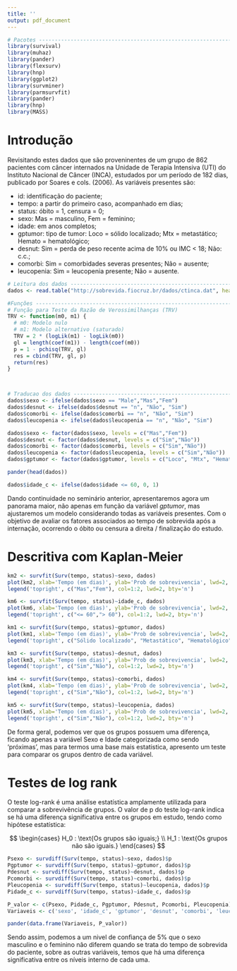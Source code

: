 ```yaml
---
title: ''
output: pdf_document
---
```


```r
# Pacotes -----------------------------------------------------------------
library(survival)
library(muhaz)
library(pander)
library(flexsurv)
library(hnp)
library(ggplot2)
library(survminer)
library(parmsurvfit)
library(pander)
library(hnp)
library(MASS)
```


\newpage

# Introdução

  Revisitando estes dados que são proveninentes de um grupo de 862 pacientes com câncer internados na Unidade de Terapia Intensiva (UTI) do Instituto Nacional de Câncer (INCA), estudados por um período de 182 dias, publicado por Soares e cols. (2006). As variáveis presentes são:

 - id: identificação do paciente;
 - tempo: a partir do primeiro caso, acompanhado em dias;
 - status: óbito = 1, censura = 0;
 - sexo: Mas = masculino, Fem = feminino;
 - idade: em anos completos;
 - gptumor: 	tipo de tumor: Loco = sólido localizado; Mtx = metastático; Hemato = hematológico;
 - desnut: Sim = perda de peso recente acima de 10% ou IMC < 18; Não: c.c.;
 - comorbi: Sim = comorbidades severas presentes; Não = ausente;
 - leucopenia: Sim = leucopenia presente; Não = ausente.


```r
# Leitura dos dados -------------------------------------------------------
dados <- read.table("http://sobrevida.fiocruz.br/dados/ctinca.dat", header = TRUE)

#Funções -----------------------------------------------------------------
# Função para Teste da Razão de Verossimilhanças (TRV)
TRV <- function(m0, m1) {
  # m0: Modelo nulo
  # m1: Modelo alternativo (saturado)
  TRV = 2 * (logLik(m1) - logLik(m0))
  gl = length(coef(m1)) - length(coef(m0))
  p = 1 - pchisq(TRV, gl)
  res = cbind(TRV, gl, p)
  return(res)
}



# Traducao dos dados ------------------------------------------------------
dados$sexo <- ifelse(dados$sexo == "Male","Mas","Fem")
dados$desnut <- ifelse(dados$desnut == "n", "Não", "Sim")
dados$comorbi <- ifelse(dados$comorbi == "n", "Não", "Sim")
dados$leucopenia <- ifelse(dados$leucopenia == "n", "Não", "Sim")

dados$sexo <- factor(dados$sexo, levels = c("Mas","Fem"))
dados$desnut <- factor(dados$desnut, levels = c("Sim","Não"))
dados$comorbi <- factor(dados$comorbi, levels = c("Sim","Não"))
dados$leucopenia <- factor(dados$leucopenia, levels = c("Sim","Não"))
dados$gptumor <- factor(dados$gptumor, levels = c("Loco", "Mtx", "Hemato"))

pander(head(dados))

dados$idade_c <- ifelse(dados$idade <= 60, 0, 1)
```

Dando continuidade no seminário anterior, apresentaremos agora um panorama maior, não apenas em função da variável $\textit{gptumor}$, mas ajustaremos um modelo considerando todas as variáveis presentes. Com o objetivo de avaliar os fatores associados ao tempo de sobrevida após a internação, ocorrendo o óbito ou censura a direita / finalização do estudo.

# Descritiva com Kaplan-Meier

```r
km2 <- survfit(Surv(tempo, status)~sexo, dados)
plot(km2, xlab='Tempo (em dias)', ylab='Prob de sobrevivencia', lwd=2, col=1:2, main='Sexo')
legend('topright', c("Mas","Fem"), col=1:2, lwd=2, bty='n')

km6 <- survfit(Surv(tempo, status)~idade_c, dados)
plot(km6, xlab='Tempo (em dias)', ylab='Prob de sobrevivencia', lwd=2, col=1:2, main='Idade Categorica')
legend('topright', c("<= 60","> 60"), col=1:2, lwd=2, bty='n')
```


```r
km1 <- survfit(Surv(tempo, status)~gptumor, dados)
plot(km1, xlab='Tempo (em dias)', ylab='Prob de sobrevivencia', lwd=2, col=1:3, main='Tumores')
legend('topright', c("Sólido localizado", "Metastático", "Hematológico"), col=1:3, lwd=2, bty='n')

km3 <- survfit(Surv(tempo, status)~desnut, dados)
plot(km3, xlab='Tempo (em dias)', ylab='Prob de sobrevivencia', lwd=2, col=1:2, main='Desnutrição')
legend('topright', c("Sim","Não"), col=1:2, lwd=2, bty='n')
```


```r
km4 <- survfit(Surv(tempo, status)~comorbi, dados)
plot(km4, xlab='Tempo (em dias)', ylab='Prob de sobrevivencia', lwd=2, col=1:2, main='Comorbidade')
legend('topright', c("Sim","Não"), col=1:2, lwd=2, bty='n')

km5 <- survfit(Surv(tempo, status)~leucopenia, dados)
plot(km5, xlab='Tempo (em dias)', ylab='Prob de sobrevivencia', lwd=2, col=1:2, main='Leucopenia')
legend('topright', c("Sim","Não"), col=1:2, lwd=2, bty='n')
```


\newpage

De forma geral, podemos ver que os grupos possuem uma diferença, ficando apenas a variável Sexo e Idade categorizada como sendo 'próximas', mas para termos uma base mais estatistica, apresento um teste para comparar os grupos dentro de cada variável.

# Testes de log rank

O teste log-rank é uma análise estatística amplamente utilizada para comparar a sobrevivência de grupos. O valor de p do teste log-rank indica se há uma diferença significativa entre os grupos em estudo, tendo como hipótese estatística:

$$
\begin{cases}
H_0 : \text{Os grupos são iguais;} \\
H_1 : \text{Os grupos não são iguais.}
\end{cases}
$$

```r
Psexo <- survdiff(Surv(tempo, status)~sexo, dados)$p
Pgptumor <- survdiff(Surv(tempo, status)~gptumor, dados)$p
Pdesnut <- survdiff(Surv(tempo, status)~desnut, dados)$p
Pcomorbi <- survdiff(Surv(tempo, status)~comorbi, dados)$p
Pleucopenia <- survdiff(Surv(tempo, status)~leucopenia, dados)$p
Pidade_c <- survdiff(Surv(tempo, status)~idade_c, dados)$p

P_valor <- c(Psexo, Pidade_c, Pgptumor, Pdesnut, Pcomorbi, Pleucopenia)
Variaveis <- c('sexo', 'idade_c', 'gptumor', 'desnut', 'comorbi', 'leucopenia')

pander(data.frame(Variaveis, P_valor))
```

Sendo assim, podemos a um nivel de confiança de $5\%$ que o sexo masculino e o feminino não diferem quando se trata do tempo de sobrevida do paciente, sobre as outras variáveis, temos que há uma diferença significativa entre os níveis interno de cada uma.



